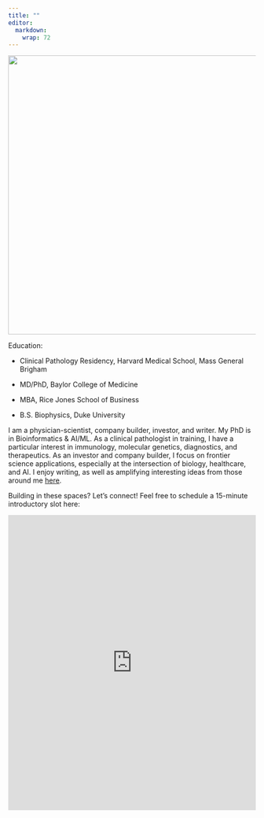 ```yaml
---
title: ""
editor: 
  markdown: 
    wrap: 72
---
```


![](assets/profile-photo.jpg){width="15cm"}

Education:

-   Clinical Pathology Residency, Harvard Medical School, Mass General
    Brigham

-   MD/PhD, Baylor College of Medicine

-   MBA, Rice Jones School of Business

-   B.S. Biophysics, Duke University

I am a physician-scientist, company builder, investor, and writer. My
PhD is in Bioinformatics & AI/ML. As a clinical pathologist in training,
I have a particular interest in immunology, molecular genetics,
diagnostics, and therapeutics. As an investor and company builder, I
focus on frontier science applications, especially at the
intersection of biology, healthcare, and AI. I enjoy writing, as well as
amplifying interesting ideas from those around me
[here](https://open.substack.com/pub/rowlandpettit/p/coming-soon?r=1r79d0&utm_campaign=post&utm_medium=web).

Building in these spaces? Let's connect! Feel free to schedule a 15-minute
introductory slot here:

<iframe src="https://calendly.com/rwpettit/rowland-15-min" width="100%" height="600" frameborder="0">

</iframe>
